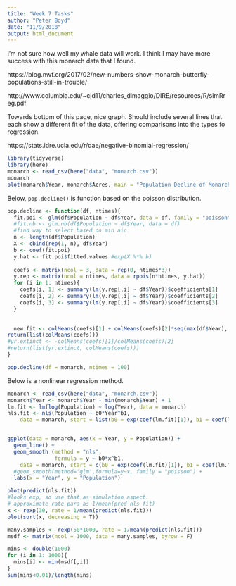 ```yaml
---
title: "Week 7 Tasks"
author: "Peter Boyd"
date: "11/9/2018"
output: html_document
---
```


I'm not sure how well my whale data will work. I think I may have more success with this monarch data that I found. 

https://blog.nwf.org/2017/02/new-numbers-show-monarch-butterfly-populations-still-in-trouble/

http://www.columbia.edu/~cjd11/charles_dimaggio/DIRE/resources/R/simRreg.pdf

Towards bottom of this page, nice graph. Should include several lines that each show a different fit of the data, offering comparisons into the types fo regression. 

https://stats.idre.ucla.edu/r/dae/negative-binomial-regression/


```r
library(tidyverse)
library(here)
monarch <- read_csv(here("data", "monarch.csv"))
monarch
plot(monarch$Year, monarch$Acres, main = "Population Decline of Monarch Butterflies", xlab = "Year", ylab = "Hectacre Coverage")
```


Below, `pop.decline()` is function based on the poisson distribution. 

```r
pop.decline <- function(df, ntimes){
  fit.poi <- glm(df$Population ~ df$Year, data = df, family = "poisson")
  #fit.nb <- glm.nb(df$Population ~ df$Year, data = df)
  #find way to select based on min aic
  n <- length(df$Population)
  X <- cbind(rep(1, n), df$Year)
  b <- coef(fit.poi)
  y.hat <- fit.poi$fitted.values #exp(X %*% b)
  
  coefs <- matrix(ncol = 3, data = rep(0, ntimes*3))
  y.rep <- matrix(ncol = ntimes, data = rpois(n*ntimes, y.hat))
  for (i in 1: ntimes){
    coefs[i, 1] <- summary(lm(y.rep[,i] ~ df$Year))$coefficients[1]
    coefs[i, 2] <- summary(lm(y.rep[,i] ~ df$Year))$coefficients[2]
    coefs[i, 3] <- summary(lm(y.rep[,i] ~ df$Year))$coefficients[3]
  }

  
  new.fit <- colMeans(coefs)[1] + colMeans(coefs)[2]*seq(max(df$Year), max(df$Year) + 50 , 1) + colMeans(coefs)[3]*I(seq(max(df$Year), max(df$Year) + 50 , 1))^2
return(list(colMeans(coefs)))
#yr.extinct <- -colMeans(coefs)[1]/colMeans(coefs)[2]
#return(list(yr.extinct, colMeans(coefs)))
}

pop.decline(df = monarch, ntimes = 100)
```


Below is a nonlinear regression method. 


```r
monarch <- read_csv(here("data", "monarch.csv"))
monarch$Year <- monarch$Year - min(monarch$Year) + 1
lm.fit <- lm(log(Population) ~ log(Year), data = monarch)
nls.fit <- nls(Population ~ b0*Year^b1, 
    data = monarch, start = list(b0 = exp(coef(lm.fit)[1]), b1 = coef(lm.fit)[2]))


ggplot(data = monarch, aes(x = Year, y = Population)) +
  geom_line() +
  geom_smooth (method = "nls",
               formula = y ~ b0*x^b1, 
    data = monarch, start = c(b0 = exp(coef(lm.fit)[1]), b1 = coef(lm.fit)[2])) +
  #geom_smooth(method='glm',formula=y~x, family = "poisson") +
  labs(x = "Year", y = "Population")

plot(predict(nls.fit))
#looks exp, so use that as simulation aspect. 
# approximate rate para as 1/mean(pred nls fit)
x <- rexp(30, rate = 1/mean(predict(nls.fit)))
plot(sort(x, decreasing = T))

many.samples <- rexp(50*1000, rate = 1/mean(predict(nls.fit)))
msdf <- matrix(ncol = 1000, data = many.samples, byrow = F)

mins <- double(1000)
for (i in 1: 1000){
  mins[i] <- min(msdf[,i])  
}
sum(mins<0.01)/length(mins)
```

